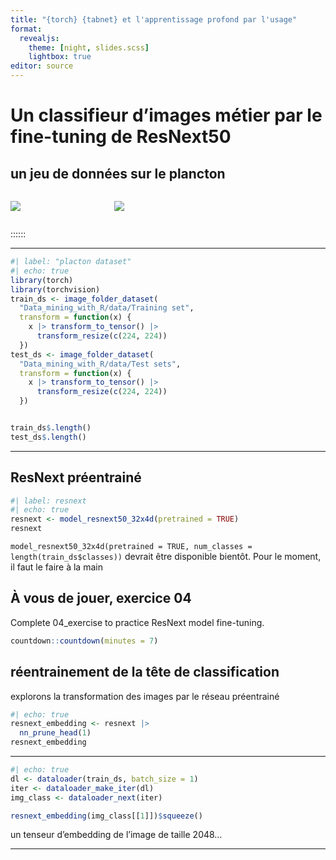 ```yaml
---
title: "{torch} {tabnet} et l'apprentissage profond par l'usage"
format: 
  revealjs: 
    theme: [night, slides.scss]
    lightbox: true
editor: source
---
```


# Un classifieur d'images métier par le fine-tuning de ResNext50

## un jeu de données sur le plancton

::::: columns
::: {.column width="30%"}
![](images/screenshot_testset_plankton.png)
:::

::: {.column width="70%"}
![](Data_mining_with_R/data/Samples/MTLG.2005-05-24.H1/MTLG.2005-05-24.H1+B2_392.jpg)
:::
:::::

::::::

------------------------------------------------------------------------

```r
#| label: "placton dataset"
#| echo: true
library(torch)
library(torchvision)
train_ds <- image_folder_dataset(
  "Data_mining_with_R/data/Training set",
  transform = function(x) {
    x |> transform_to_tensor() |> 
      transform_resize(c(224, 224))
  })
test_ds <- image_folder_dataset(
  "Data_mining_with_R/data/Test sets",
  transform = function(x) {
    x |> transform_to_tensor() |> 
      transform_resize(c(224, 224))
  })


train_ds$.length()
test_ds$.length()
```

------------------------------------------------------------------------

## ResNext préentrainé

```r
#| label: resnext
#| echo: true
resnext <- model_resnext50_32x4d(pretrained = TRUE)
resnext
```

::: {.notes}

`model_resnext50_32x4d(pretrained = TRUE, num_classes = length(train_ds$classes))` devrait être disponible bientôt. Pour le moment, il faut le faire à la main
:::

## À vous de jouer, exercice 04

::: question
Complete 04_exercise to practice ResNext model fine-tuning.
:::

```r
countdown::countdown(minutes = 7)
```


## réentrainement de la tête de classification

explorons la transformation des images par le réseau préentrainé

```r
#| echo: true
resnext_embedding <- resnext |> 
  nn_prune_head(1)
resnext_embedding
```

------------------------------------------------------------------------

```r
#| echo: true
dl <- dataloader(train_ds, batch_size = 1)
iter <- dataloader_make_iter(dl)
img_class <- dataloader_next(iter)

resnext_embedding(img_class[[1]])$squeeze()
```

un tenseur d'embedding de l'image de taille 2048...

------------------------------------------------------------------------
